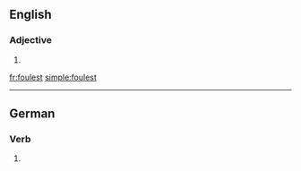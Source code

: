 ==English==

===Adjective===
{{head|en}}

# {{en-superlative of|foul}}

[[fr:foulest]]
[[simple:foulest]]

----
==German==

===Verb===
{{head|de}}
# {{de-verb form of|foulen|2|s|k1}}
{{rfc-auto}}
